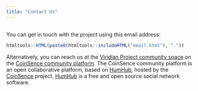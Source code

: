 ```yaml
---
title: "Contact Us"
---
```


## {#first-section}

You can get in touch with the project using this email address:
```r
htmltools::HTML(paste0(htmltools::includeHTML("email.html"), "."))
```

Alternatively, you can reach us at the
[Viridian Project community space](https://community.coinsence.org/s/viridian-project)
on the [CoinSence community platform](https://community.coinsence.org).
The CoinSence community platform is an open collaborative platform, based on
[HumHub](https://www.humhub.org), hosted by the [CoinSence](http://coinsence.org/)
project. [HumHub](https://www.humhub.org) is a free and open source social network
software.

<div style="height: 500px;"></div>